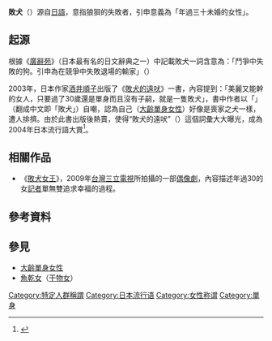{{japanese
| japanese = 負け犬
| kana     = まけいぬ
| romaji   = Makeinu
}}
'''敗犬'''（{{jpn|j=負け犬|kk=まけいぬ|rm=Makeinu}}）源自[[日語|日語]]，意指狼狽的失敗者，引申意義為「年過三十未婚的女性」。

== 起源 ==
根據《[[廣辭苑|廣辭苑]]》（日本最有名的日文辭典之一）中記載敗犬一詞含意為：「鬥爭中失敗的狗。引申為在競爭中失敗退場的輸家」（{{lang|ja|けんかに負けて、しっぽを巻いて逃げる犬。競争に敗れてすごすごと引き下がる人にたとえる。}}）

2003年，日本作家[[酒井順子|酒井順子]]出版了《[[敗犬的遠吠|敗犬的遠吠]]》一書，內容提到：「美麗又能幹的女人，只要過了30歲還是單身而且沒有子嗣，就是一隻敗犬」，書中作者以「{{lang|ja|負け犬}}」（翻成中文即「敗犬」）自嘲，認為自己（[[大齡單身女性|大齡單身女性]]）好像是喪家之犬一樣，遭人排擠。由於此書出版後熱賣，使得“敗犬的遠吠”（{{lang|ja|負け犬の遠吠え}}）這個詞彙大大曝光，成為2004年日本流行語大賞<ref name="甲">{{cite web|url=http://www.kingstone.com.tw/book/book_page.asp?kmcode=2015440352976|title=酒景順子著作－敗犬的遠吠|accessdate=2009-05-23|archive-date=2016-03-04|archive-url=https://web.archive.org/web/20160304124635/http://www.kingstone.com.tw/book/book_page.asp?kmcode=2015440352976|dead-url=no}}</ref>。

== 相關作品 ==
* 《[[敗犬女王|敗犬女王]]》，2009年[[台灣|台灣]][[三立電視|三立電視]]所拍攝的一部[[偶像劇|偶像劇]]，內容描述年過30的女[[記者|記者]]單無雙追求幸福的過程。

== 參考資料 ==
{{reflist}}

== 參見 ==
* [[大齡單身女性|大齡單身女性]] 
* [[魚乾女|魚乾女]]（[[干物女|干物女]]）

{{DEFAULTSORT:Makeinu}}
[[Category:特定人群稱謂|Category:特定人群稱謂]]
[[Category:日本流行语|Category:日本流行语]]
[[Category:女性称谓|Category:女性称谓]]
[[Category:單身|Category:單身]]